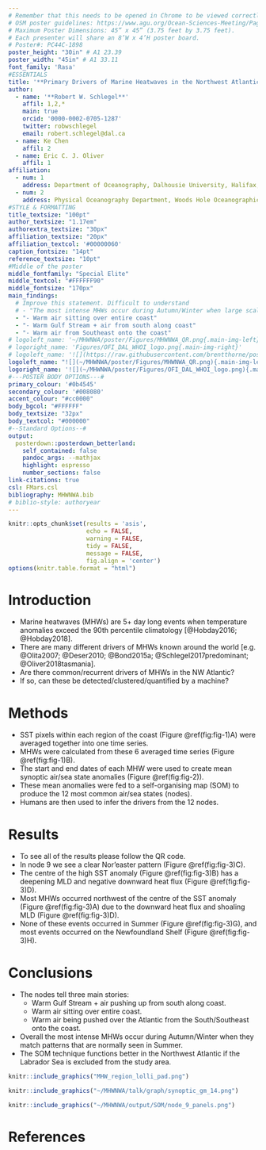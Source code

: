 ```yaml
---
# Remember that this needs to be opened in Chrome to be viewed correctly and when creating the PDF
# OSM poster guidelines: https://www.agu.org/Ocean-Sciences-Meeting/Pages/Presenter-Guidelines#1
# Maximum Poster Dimensions: 45” x 45” (3.75 feet by 3.75 feet). 
# Each presenter will share an 8’W x 4’H poster board.
# Poster#: PC44C-1898
poster_height: "30in" # A1 23.39
poster_width: "45in" # A1 33.11
font_family: 'Rasa'
#ESSENTIALS
title: '**Primary Drivers of Marine Heatwaves in the Northwest Atlantic**'
author:
  - name: '**Robert W. Schlegel**'
    affil: 1,2,*
    main: true
    orcid: '0000-0002-0705-1287'
    twitter: robwschlegel 
    email: robert.schlegel@dal.ca
  - name: Ke Chen
    affil: 2
  - name: Eric C. J. Oliver
    affil: 1
affiliation:
  - num: 1
    address: Department of Oceanography, Dalhousie University, Halifax, Nova Scotia, Canada
  - num: 2
    address: Physical Oceanography Department, Woods Hole Oceanographic Institution, Woods Hole, Massachusetts, USA
#STYLE & FORMATTING
title_textsize: "100pt"
author_textsize: "1.17em"
authorextra_textsize: "30px"
affiliation_textsize: "20px"
affiliation_textcol: '#00000060'
caption_fontsize: "14pt"
reference_textsize: "10pt"
#Middle of the poster
middle_fontfamily: "Special Elite"
middle_textcol: "#FFFFFF90"
middle_fontsize: "170px"
main_findings:
  # Improve this statement. Difficult to understand
  # - "The most intense MHWs occur during Autumn/Winter when large scale atmospheric patterns look like Summer MHW conditions"
  - "- Warm air sitting over entire coast"
  - "- Warm Gulf Stream + air from south along coast"
  - "- Warm air from Southeast onto the coast"
# logoleft_name: '~/MHWNWA/poster/Figures/MHWNWA_QR.png{.main-img-left}'
# logoright_name: 'Figures/OFI_DAL_WHOI_logo.png{.main-img-right}'
# logoleft_name: '![](https://raw.githubusercontent.com/brentthorne/posterdown/master/images/qr-code-black.png){.main-img-left}'
logoleft_name: "![](~/MHWNWA/poster/Figures/MHWNWA_QR.png){.main-img-left}"
logoright_name: '![](~/MHWNWA/poster/Figures/OFI_DAL_WHOI_logo.png){.main-img-right}'
#---POSTER BODY OPTIONS---#
primary_colour: '#0b4545'
secondary_colour: '#008080' 
accent_colour: "#cc0000"
body_bgcol: "#FFFFFF"
body_textsize: "32px"
body_textcol: "#000000"
#--Standard Options--#
output: 
  posterdown::posterdown_betterland:
    self_contained: false
    pandoc_args: --mathjax
    highlight: espresso
    number_sections: false
link-citations: true
csl: FMars.csl
bibliography: MHWNWA.bib
# biblio-style: authoryear
---
```


```r
knitr::opts_chunk$set(results = 'asis',
                      echo = FALSE,
                      warning = FALSE,
                      tidy = FALSE,
                      message = FALSE,
                      fig.align = 'center')
options(knitr.table.format = "html") 
```

# Introduction

- Marine heatwaves (MHWs) are 5+ day long events when temperature anomalies exceed the 90th percentile climatology [@Hobday2016; @Hobday2018].  
- There are many different drivers of MHWs known around the world [e.g. @Olita2007; @Deser2010; @Bond2015a; @Schlegel2017predominant; @Oliver2018tasmania].  
- Are there common/recurrent drivers of MHWs in the NW Atlantic?  
- If so, can these be detected/clustered/quantified by a machine?  

# Methods

- SST pixels within each region of the coast (Figure \@ref(fig:fig-1)A) were averaged together into one time series.  
- MHWs were calculated from these 6 averaged time series (Figure \@ref(fig:fig-1)B).  
- The start and end dates of each MHW were used to create mean synoptic air/sea state anomalies (Figure \@ref(fig:fig-2)).  
- These mean anomalies were fed to a self-organising map (SOM) to produce the 12 most common air/sea states (nodes). 
- Humans are then used to infer the drivers from the 12 nodes.

# Results

<!-- - Figure \@ref(fig:fig-3) shows the results from node 9 of the SOM.   -->
- To see all of the results please follow the QR code.  
- In node 9 we see a clear Nor'easter pattern (Figure \@ref(fig:fig-3)C).  
- The centre of the high SST anomaly (Figure \@ref(fig:fig-3)B) has a deepening MLD and negative downward heat flux (Figure \@ref(fig:fig-3)D).  
- Most MHWs occurred northwest of the centre of the SST anomaly (Figure \@ref(fig:fig-3)A) due to the downward heat flux and shoaling MLD (Figure \@ref(fig:fig-3)D). 
- None of these events occurred in Summer (Figure \@ref(fig:fig-3)G), and most events occurred on the Newfoundland Shelf (Figure \@ref(fig:fig-3)H).  

# Conclusions

- The nodes tell three main stories:
  - Warm Gulf Stream + air pushing up from south along coast.
  - Warm air sitting over entire coast.
  - Warm air being pushed over the Atlantic from the South/Southeast onto the coast.
- Overall the most intense MHWs occur during Autumn/Winter when they match patterns that are normally seen in Summer.
- The SOM technique functions better in the Northwest Atlantic if the Labrador Sea is excluded from the study area.

<!--   - This is important to note as it supports the argument that this methodology is limited in scale.   -->
<!--   - It is likely that this SOM technique will not work on scales larger than one meso-scale feature at a time.   -->

<!-- # Future work -->

<!-- Extend the methodology seen here into the third and fourth dimensions of the data.   -->
<!-- Run this same analysis 1, 2, 3, etc. months prior to the MHWs to see how well it detects patterns.   -->
<!-- Test these drivers (node synoptic states) as predictors for events in different data products.   -->
<!-- Rank the drivers by their predictive accuracy.   -->
<!-- Create operational prediction data layer for public use/consumption.   -->

```r
knitr::include_graphics("MHW_region_lolli_pad.png")
```

```r
knitr::include_graphics("~/MHWNWA/talk/graph/synoptic_gm_14.png")
```


<!-- Simplify the text for the caption -->
<!-- Split this figure into two -->
```r
knitr::include_graphics("~/MHWNWA/output/SOM/node_9_panels.png")
```

# References
